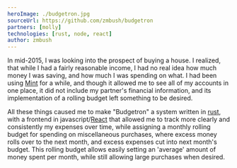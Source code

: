 ```yaml
---
heroImage: ./budgetron.jpg
sourceUrl: https://github.com/zmbush/budgetron
partners: [molly]
technologies: [rust, node, react]
author: zmbush
---
```


In mid-2015, I was looking into the prospect of buying a house. I realized, that while I had a
fairly reasonable income, I had no real idea how much money I was saving, and how much I was
spending on what. I had been using [Mint][mint] for a while, and though it allowed me to see all of
my accounts in one place, it did not include my partner's financial information, and its
implementation of a rolling budget left something to be desired.

All these things caused me to make "Budgetron" a system written in [rust][rust], with a frontend in
javascript/[React][react] that allowed me to track more clearly and consistently my expenses over
time, while assigning a monthly rolling budget for spending on miscellaneous purchases, where excess
money rolls over to the next month, and excess expenses cut into next month's budget. This rolling
budget allows easily setting an 'average' amount of money spent per month, while still allowing
large purchases when desired.

[mint]: https://mint.intuit.com/ 'Mint personal finance'
[rust]: https://www.rust-lang.org/ 'A language empowering everyone to build reliable and efficient software'
[react]: https://reactjs.org/ 'A JavaScript library for building user interfaces'
